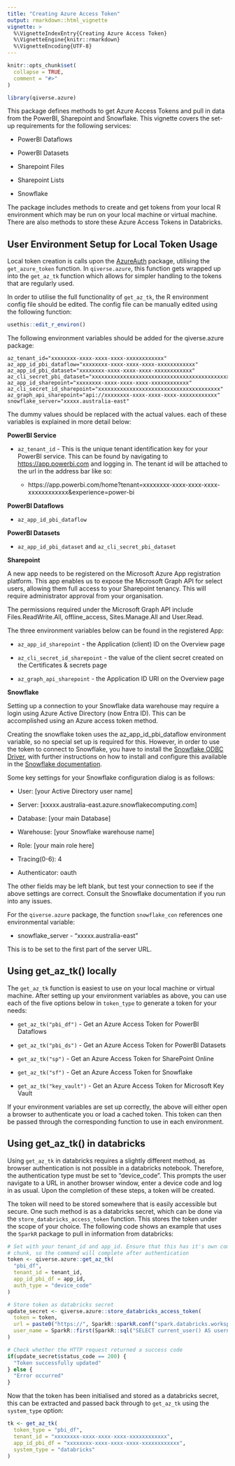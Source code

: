 ```yaml
---
title: "Creating Azure Access Token"
output: rmarkdown::html_vignette
vignette: >
  %\VignetteIndexEntry{Creating Azure Access Token}
  %\VignetteEngine{knitr::rmarkdown}
  %\VignetteEncoding{UTF-8}
---
```


```r
knitr::opts_chunk$set(
  collapse = TRUE,
  comment = "#>"
)
```

```r
library(qiverse.azure)
```

This package defines methods to get Azure Access Tokens and pull in data from the PowerBI, Sharepoint and Snowflake. This vignette covers the set-up requirements for the following services:

-   PowerBI Dataflows

-   PowerBI Datasets

-   Sharepoint Files

-   Sharepoint Lists

-   Snowflake

The package includes methods to create and get tokens from your local R environment which may be run on your local machine or virtual machine. There are also methods to store these Azure Access Tokens in Databricks.

## User Environment Setup for Local Token Usage

Local token creation is calls upon the [AzureAuth](https://github.com/Azure/AzureAuth) package, utilising the `get_azure_token` function. In `qiverse.azure`, this function gets wrapped up into the `get_az_tk` function which allows for simpler handling to the tokens that are regularly used.

In order to utilise the full functionality of `get_az_tk`, the R environment config file should be edited. The config file can be manually edited using the following function:

``` R
usethis::edit_r_environ()
```

The following environment variables should be added for the qiverse.azure package:

```         
az_tenant_id="xxxxxxxx-xxxx-xxxx-xxxx-xxxxxxxxxxxx"
az_app_id_pbi_dataflow="xxxxxxxx-xxxx-xxxx-xxxx-xxxxxxxxxxxx"
az_app_id_pbi_dataset="xxxxxxxx-xxxx-xxxx-xxxx-xxxxxxxxxxxx"
az_cli_secret_pbi_dataset="xxxxxxxxxxxxxxxxxxxxxxxxxxxxxxxxxxxxxxxxxxxxx"
az_app_id_sharepoint="xxxxxxxx-xxxx-xxxx-xxxx-xxxxxxxxxxxx"
az_cli_secret_id_sharepoint="xxxxxxxxxxxxxxxxxxxxxxxxxxxxxxxxxxxxxxx"
az_graph_api_sharepoint="api://xxxxxxxx-xxxx-xxxx-xxxx-xxxxxxxxxxxx"
snowflake_server="xxxxx.australia-east"
```

The dummy values should be replaced with the actual values. each of these variables is explained in more detail below:

**PowerBI Service**

-   `az_tenant_id` - This is the unique tenant identification key for your PowerBI service. This can be found by navigating to <https://app.powerbi.com> and logging in. The tenant id will be attached to the url in the address bar like so:

    -   https://app.powerbi.com/home?tenant=xxxxxxxx-xxxx-xxxx-xxxx-xxxxxxxxxxxx&experience=power-bi

**PowerBI Dataflows**

-   `az_app_id_pbi_dataflow`

**PowerBI Datasets**

-   `az_app_id_pbi_dataset` and `az_cli_secret_pbi_dataset`

**Sharepoint**

A new app needs to be registered on the Microsoft Azure App registration platform. This app enables us to expose the Microsoft Graph API for select users, allowing them full access to your Sharepoint tenancy. This will require administrator approval from your organisation.

The permissions required under the Microsoft Graph API include Files.ReadWrite.All, offline_access, Sites.Manage.All and User.Read.

The three environment variables below can be found in the registered App:

-   `az_app_id_sharepoint` - the Application (client) ID on the Overview page

-   `az_cli_secret_id_sharepoint` - the value of the client secret created on the Certificates & secrets page

-   `az_graph_api_sharepoint` - the Application ID URI on the Overview page

**Snowflake**

Setting up a connection to your Snowflake data warehouse may require a login using Azure Active Directory (now Entra ID). This can be accomplished using an Azure access token method.

Creating the snowflake token uses the az_app_id_pbi_dataflow environment variable, so no special set up is required for this. However, in order to use the token to connect to Snowflake, you have to install the [Snowflake ODBC Driver](https://developers.snowflake.com/odbc/), with further instructions on how to install and configure this available in the [Snowflake documentation](https://docs.snowflake.com/developer-guide/odbc/odbc-windows).

Some key settings for your Snowflake configuration dialog is as follows:

-   User: [your Active Directory user name]

-   Server: [xxxxx.australia-east.azure.snowflakecomputing.com]

-   Database: [your main Database]

-   Warehouse: [your Snowflake warehouse name]

-   Role: [your main role here]

-   Tracing(0-6): 4

-   Authenticator: oauth

The other fields may be left blank, but test your connection to see if the above settings are correct. Consult the Snowflake documentation if you run into any issues.

For the `qiverse.azure` package, the function `snowflake_con` references one environmental variable:

-   snowflake_server - "xxxxx.australia-east"

This is to be set to the first part of the server URL.

## Using get_az_tk() locally

The `get_az_tk` function is easiest to use on your local machine or virtual machine. After setting up your environment variables as above, you can use each of the five options below in `token_type` to generate a token for your needs:

-   `get_az_tk("pbi_df")` - Get an Azure Access Token for PowerBI Dataflows

-   `get_az_tk("pbi_ds")` - Get an Azure Access Token for PowerBI Datasets

-   `get_az_tk("sp")` - Get an Azure Access Token for SharePoint Online

-   `get_az_tk("sf")` - Get an Azure Access Token for Snowflake

-   `get_az_tk("key_vault")` - Get an Azure Access Token for Microsoft Key Vault

If your environment variables are set up correctly, the above will either open a browser to authenticate you or load a cached token. This token can then be passed through the corresponding function to use in each environment.

## Using get_az_tk() in databricks

Using `get_az_tk` in databricks requires a slightly different method, as browser authentication is not possible in a databricks notebook. Therefore, the authentication type must be set to "device_code". This prompts the user navigate to a URL in another browser window, enter a device code and log in as usual. Upon the completion of these steps, a token will be created.

The token will need to be stored somewhere that is easily accessible but secure. One such method is as a databricks secret, which can be done via the `store_databricks_access_token` function. This stores the token under the scope of your choice. The following code shows an example that uses the `SparkR` package to pull in information from databricks:

``` R
# Set with your tenant_id and app_id. Ensure that this has it's own command
# chunk, so the command will complete after authentication
token <- qiverse.azure::get_az_tk(
  "pbi_df",
  tenant_id = tenant_id,
  app_id_pbi_df = app_id,
  auth_type = "device_code"
)

# Store token as databricks secret
update_secret <- qiverse.azure::store_databricks_access_token(
  token = token,
  url = paste0("https://", SparkR::sparkR.conf("spark.databricks.workspaceUrl")),
  user_name = SparkR::first(SparkR::sql("SELECT current_user() AS username"))$username
)

# Check whether the HTTP request returned a success code
if(update_secret$status_code == 200) {
  "Token successfully updated"
} else {
  "Error occurred"
}
```

Now that the token has been initialised and stored as a databricks secret, this can be extracted and passed back through to `get_az_tk` using the `system_type` option:

``` R
tk <- get_az_tk(
  token_type = "pbi_df", 
  tenant_id = "xxxxxxxx-xxxx-xxxx-xxxx-xxxxxxxxxxxx",
  app_id_pbi_df = "xxxxxxxx-xxxx-xxxx-xxxx-xxxxxxxxxxxx",
  system_type = "databricks"
)
```
